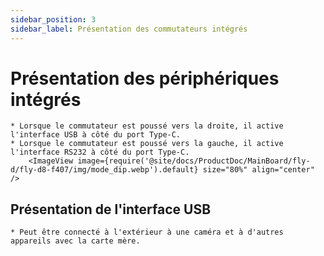 ```yaml
---
sidebar_position: 3
sidebar_label: Présentation des commutateurs intégrés
---
```


# Présentation des périphériques intégrés

    * Lorsque le commutateur est poussé vers la droite, il active l'interface USB à côté du port Type-C.
    * Lorsque le commutateur est poussé vers la gauche, il active l'interface RS232 à côté du port Type-C.
        <ImageView image={require('@site/docs/ProductDoc/MainBoard/fly-d/fly-d8-f407/img/mode_dip.webp').default} size="80%" align="center" />

## Présentation de l'interface USB
    
    * Peut être connecté à l'extérieur à une caméra et à d'autres appareils avec la carte mère.